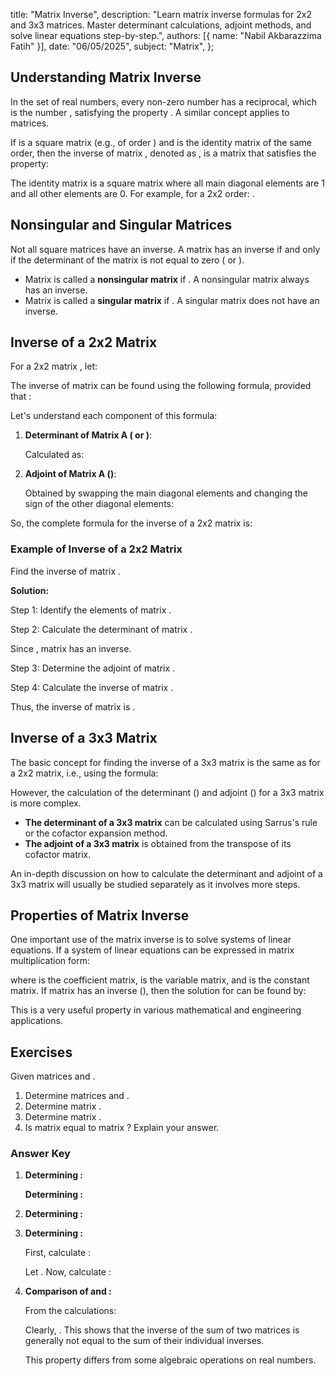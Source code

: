   title: "Matrix Inverse",
  description: "Learn matrix inverse formulas for 2x2 and 3x3 matrices. Master determinant calculations, adjoint methods, and solve linear equations step-by-step.",
  authors: [{ name: "Nabil Akbarazzima Fatih" }],
  date: "06/05/2025",
  subject: "Matrix",
};

## Understanding Matrix Inverse

In the set of real numbers, every non-zero number <InlineMath math="a" /> has a reciprocal, which is the number <InlineMath math="a^{-1}" />, satisfying the property <InlineMath math="a \cdot a^{-1} = a^{-1} \cdot a = 1" />. A similar concept applies to matrices.

If <InlineMath math="A" /> is a square matrix (e.g., of order <InlineMath math="n \times n" />) and <InlineMath math="I" /> is the identity matrix of the same order, then the inverse of matrix <InlineMath math="A" />, denoted as <InlineMath math="A^{-1}" />, is a matrix that satisfies the property:

<BlockMath math="A \cdot A^{-1} = A^{-1} \cdot A = I" />

The identity matrix <InlineMath math="I" /> is a square matrix where all main diagonal elements are 1 and all other elements are 0. For example, for a 2x2 order: <InlineMath math="I = \begin{bmatrix} 1 & 0 \\ 0 & 1 \end{bmatrix}" />.

## Nonsingular and Singular Matrices

Not all square matrices have an inverse. A matrix <InlineMath math="A" /> has an inverse if and only if the determinant of the matrix is not equal to zero (<InlineMath math="\det(A) \neq 0" /> or <InlineMath math="|A| \neq 0" />).

- Matrix <InlineMath math="A" /> is called a **nonsingular matrix** if <InlineMath math="\det(A) \neq 0" />. A nonsingular matrix always has an inverse.
- Matrix <InlineMath math="A" /> is called a **singular matrix** if <InlineMath math="\det(A) = 0" />. A singular matrix does not have an inverse.

## Inverse of a 2x2 Matrix

For a 2x2 matrix <InlineMath math="A" />, let:

<BlockMath math="A = \begin{bmatrix} a & b \\ c & d \end{bmatrix}" />

The inverse of matrix <InlineMath math="A" /> can be found using the following formula, provided that <InlineMath math="\det(A) \neq 0" />:

<BlockMath math="A^{-1} = \frac{1}{\det(A)} \text{Adj}(A)" />

Let's understand each component of this formula:

1.  **Determinant of Matrix A (<InlineMath math="\det(A)" /> or <InlineMath math="|A|" />)**:

    Calculated as:

    <BlockMath math="|A| = ad - bc" />

2.  **Adjoint of Matrix A (<InlineMath math="\text{Adj}(A)" />)**:

    Obtained by swapping the main diagonal elements and changing the sign of the other diagonal elements:

    <BlockMath math="\text{Adj}(A) = \begin{bmatrix} d & -b \\ -c & a \end{bmatrix}" />

So, the complete formula for the inverse of a 2x2 matrix is:

<BlockMath math="A^{-1} = \frac{1}{ad-bc} \begin{bmatrix} d & -b \\ -c & a \end{bmatrix}" />

### Example of Inverse of a 2x2 Matrix

Find the inverse of matrix <InlineMath math="P = \begin{bmatrix} 3 & -7 \\ -1 & 2 \end{bmatrix}" />.

**Solution:**

Step 1: Identify the elements of matrix <InlineMath math="P" />.

<InlineMath math="a=3, b=-7, c=-1, d=2" />

Step 2: Calculate the determinant of matrix <InlineMath math="P" />.

<BlockMath math="\det(P) = (3)(2) - (-7)(-1) = 6 - 7 = -1" />

Since <InlineMath math="\det(P) \neq 0" />, matrix <InlineMath math="P" /> has an inverse.

Step 3: Determine the adjoint of matrix <InlineMath math="P" />.

<BlockMath math="\text{Adj}(P) = \begin{bmatrix} 2 & -(-7) \\ -(-1) & 3 \end{bmatrix} = \begin{bmatrix} 2 & 7 \\ 1 & 3 \end{bmatrix}" />

Step 4: Calculate the inverse of matrix <InlineMath math="P" />.

<div className="flex flex-col gap-4">
  <BlockMath math="P^{-1} = \frac{1}{\det(P)} \text{Adj}(P)" />
  <BlockMath math="P^{-1} = \frac{1}{-1} \begin{bmatrix} 2 & 7 \\ 1 & 3 \end{bmatrix}" />
  <BlockMath math="P^{-1} = -1 \begin{bmatrix} 2 & 7 \\ 1 & 3 \end{bmatrix}" />
  <BlockMath math="P^{-1} = \begin{bmatrix} -2 & -7 \\ -1 & -3 \end{bmatrix}" />
</div>

Thus, the inverse of matrix <InlineMath math="P" /> is <InlineMath math="P^{-1} = \begin{bmatrix} -2 & -7 \\ -1 & -3 \end{bmatrix}" />.

## Inverse of a 3x3 Matrix

The basic concept for finding the inverse of a 3x3 matrix is the same as for a 2x2 matrix, i.e., using the formula:

<BlockMath math="A^{-1} = \frac{1}{\det(A)} \text{Adj}(A)" />

However, the calculation of the determinant (<InlineMath math="\det(A)" />) and adjoint (<InlineMath math="\text{Adj}(A)" />) for a 3x3 matrix is more complex.

- **The determinant of a 3x3 matrix** can be calculated using Sarrus's rule or the cofactor expansion method.
- **The adjoint of a 3x3 matrix** is obtained from the transpose of its cofactor matrix.

An in-depth discussion on how to calculate the determinant and adjoint of a 3x3 matrix will usually be studied separately as it involves more steps.

## Properties of Matrix Inverse

One important use of the matrix inverse is to solve systems of linear equations. If a system of linear equations can be expressed in matrix multiplication form:

<BlockMath math="AX = B" />

where <InlineMath math="A" /> is the coefficient matrix, <InlineMath math="X" /> is the variable matrix, and <InlineMath math="B" /> is the constant matrix. If matrix <InlineMath math="A" /> has an inverse (<InlineMath math="A^{-1}" />), then the solution for <InlineMath math="X" /> can be found by:

<BlockMath math="X = A^{-1}B" />

This is a very useful property in various mathematical and engineering applications.

## Exercises

Given matrices <InlineMath math="X = \begin{bmatrix} 1 & -3 \\ -1 & 4 \end{bmatrix}" /> and <InlineMath math="Y = \begin{bmatrix} -4 & 2 \\ 3 & -2 \end{bmatrix}" />.

1. Determine matrices <InlineMath math="X^{-1}" /> and <InlineMath math="Y^{-1}" />.
2. Determine matrix <InlineMath math="X^{-1} + Y^{-1}" />.
3. Determine matrix <InlineMath math="(X+Y)^{-1}" />.
4. Is matrix <InlineMath math="X^{-1} + Y^{-1}" /> equal to matrix <InlineMath math="(X+Y)^{-1}" />? Explain your answer.

### Answer Key

1.  **Determining <InlineMath math="X^{-1}" />:**

    <div className="flex flex-col gap-4">
      <BlockMath math="X = \begin{bmatrix} 1 & -3 \\ -1 & 4 \end{bmatrix}" />
      <BlockMath math="\det(X) = (1)(4) - (-3)(-1) = 4 - 3 = 1" />
      <BlockMath math="\text{Adj}(X) = \begin{bmatrix} 4 & 3 \\ 1 & 1 \end{bmatrix}" />
      <BlockMath math="X^{-1} = \frac{1}{1} \begin{bmatrix} 4 & 3 \\ 1 & 1 \end{bmatrix} = \begin{bmatrix} 4 & 3 \\ 1 & 1 \end{bmatrix}" />
    </div>

    **Determining <InlineMath math="Y^{-1}" />:**

    <div className="flex flex-col gap-4">
      <BlockMath math="Y = \begin{bmatrix} -4 & 2 \\ 3 & -2 \end{bmatrix}" />
      <BlockMath math="\det(Y) = (-4)(-2) - (2)(3) = 8 - 6 = 2" />
      <BlockMath math="\text{Adj}(Y) = \begin{bmatrix} -2 & -2 \\ -3 & -4 \end{bmatrix}" />
      <BlockMath math="Y^{-1} = \frac{1}{2} \begin{bmatrix} -2 & -2 \\ -3 & -4 \end{bmatrix} = \begin{bmatrix} -1 & -1 \\ -3/2 & -2 \end{bmatrix}" />
    </div>

2.  **Determining <InlineMath math="X^{-1} + Y^{-1}" />:**

    <BlockMath math="X^{-1} + Y^{-1} = \begin{bmatrix} 4 & 3 \\ 1 & 1 \end{bmatrix} + \begin{bmatrix} -1 & -1 \\ -3/2 & -2 \end{bmatrix} = \begin{bmatrix} 4-1 & 3-1 \\ 1-3/2 & 1-2 \end{bmatrix} = \begin{bmatrix} 3 & 2 \\ -1/2 & -1 \end{bmatrix}" />

3.  **Determining <InlineMath math="(X+Y)^{-1}" />:**

    First, calculate <InlineMath math="X+Y" />:

    <BlockMath math="X+Y = \begin{bmatrix} 1 & -3 \\ -1 & 4 \end{bmatrix} + \begin{bmatrix} -4 & 2 \\ 3 & -2 \end{bmatrix} = \begin{bmatrix} 1-4 & -3+2 \\ -1+3 & 4-2 \end{bmatrix} = \begin{bmatrix} -3 & -1 \\ 2 & 2 \end{bmatrix}" />

    Let <InlineMath math="Z = X+Y = \begin{bmatrix} -3 & -1 \\ 2 & 2 \end{bmatrix}" />. Now, calculate <InlineMath math="Z^{-1}" />:

    <div className="flex flex-col gap-4">
      <BlockMath math="\det(Z) = (-3)(2) - (-1)(2) = -6 - (-2) = -6 + 2 = -4" />
      <BlockMath math="\text{Adj}(Z) = \begin{bmatrix} 2 & 1 \\ -2 & -3 \end{bmatrix}" />
      <BlockMath math="(X+Y)^{-1} = Z^{-1} = \frac{1}{-4} \begin{bmatrix} 2 & 1 \\ -2 & -3 \end{bmatrix} = \begin{bmatrix} -2/4 & -1/4 \\ 2/4 & 3/4 \end{bmatrix} = \begin{bmatrix} -1/2 & -1/4 \\ 1/2 & 3/4 \end{bmatrix}" />
    </div>

4.  **Comparison of <InlineMath math="X^{-1} + Y^{-1}" /> and <InlineMath math="(X+Y)^{-1}" />:**

    From the calculations:

    <div className="flex flex-col gap-4">
      <BlockMath math="X^{-1} + Y^{-1} = \begin{bmatrix} 3 & 2 \\ -1/2 & -1 \end{bmatrix}" />
      <BlockMath math="(X+Y)^{-1} = \begin{bmatrix} -1/2 & -1/4 \\ 1/2 & 3/4 \end{bmatrix}" />
    </div>

    Clearly, <InlineMath math="X^{-1} + Y^{-1} \neq (X+Y)^{-1}" />. This shows that the inverse of the sum of two matrices is generally not equal to the sum of their individual inverses.

    This property differs from some algebraic operations on real numbers.
